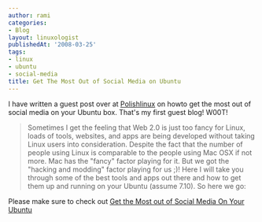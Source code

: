```yaml
---
author: rami
categories:
- Blog
layout: linuxologist
publishedAt: '2008-03-25'
tags:
- linux
- ubuntu
- social-media
title: Get The Most Out of Social Media on Ubuntu
---
```


I have written a guest post over at [Polishlinux](http://www.polishlinux.org) on howto get the most out of social media on your Ubuntu box. That's my first guest blog! W00T!


> Sometimes I get the feeling that Web 2.0 is just too fancy for Linux, loads of tools, websites, and apps are being developed without taking Linux users into consideration. Despite the fact that the number of people using Linux is comparable to the people using Mac OSX if not more. Mac has the "fancy" factor playing for it. But we got the "hacking and modding" factor playing for us ;)! Here I will take you through some of the best tools and apps out there and how to get them up and running on your Ubuntu (assume 7.10). So here we go:

Please make sure to check out [Get the Most out of Social Media On Your Ubuntu](http://polishlinux.org/linux/ubuntu/get-the-most-out-of-social-media-on-your-ubuntu/)